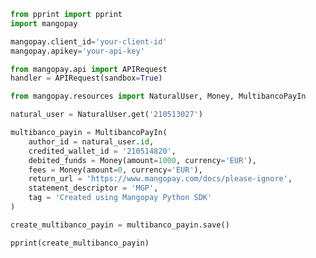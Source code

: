   
```python Python  
from pprint import pprint
import mangopay

mangopay.client_id='your-client-id'
mangopay.apikey='your-api-key'

from mangopay.api import APIRequest
handler = APIRequest(sandbox=True)

from mangopay.resources import NaturalUser, Money, MultibancoPayIn

natural_user = NaturalUser.get('210513027')

multibanco_payin = MultibancoPayIn(
    author_id = natural_user.id,
    credited_wallet_id = '210514820',
    debited_funds = Money(amount=1000, currency='EUR'),
    fees = Money(amount=0, currency='EUR'),
    return_url = 'https://www.mangopay.com/docs/please-ignore',
    statement_descriptor = 'MGP',
    tag = 'Created using Mangopay Python SDK'
)

create_multibanco_payin = multibanco_payin.save()

pprint(create_multibanco_payin)  
```